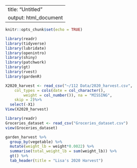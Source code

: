 
---
title: "Untitled"
output: html_document
---

```r
knitr::opts_chunk$set(echo = TRUE)
```


```r
library(readr)
library(tidyverse)
library(lubridate)
library(openintro)
library(shiny)         
library(patchwork)    
library(gt)
library(rvest) 
library(gardenR)
```


```r
X2020_harvest <- read_csv("~/112 Data/2020_harvest.csv", 
    col_types = cols(date = col_character(), 
        weight = col_number()), na = "MISSING", 
    skip = 2)%>%
  select(-X1) 
View(X2020_harvest)
```




```r
library(readr)
Groceries_dataset <- read_csv("Groceries_dataset.csv")
view(Groceries_dataset)
```
```r
garden_harvest %>% 
  group_by(vegetable) %>%
  mutate(weight_lb = weight*0.0022) %>% 
  summarise(total_weight_lb = sum(weight_lb)) %>%
  gt() %>%
  tab_header(title = "Lisa's 2020 Harvest")
  
```

